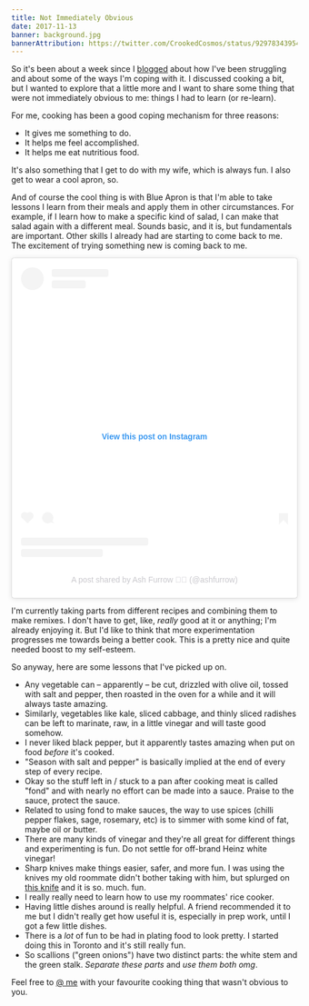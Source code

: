```yaml
---
title: Not Immediately Obvious
date: 2017-11-13
banner: background.jpg
bannerAttribution: https://twitter.com/CrookedCosmos/status/929783439548715009
---
```


So it's been about a week since I [blogged][struggling] about how I've been struggling and about some of the ways I'm coping with it. I discussed cooking a bit, but I wanted to explore that a little more and I want to share some thing that were not immediately obvious to me: things I had to learn (or re-learn).

For me, cooking has been a good coping mechanism for three reasons:

- It gives me something to do.
- It helps me feel accomplished.
- It helps me eat nutritious food.

It's also something that I get to do with my wife, which is always fun. I also get to wear a cool apron, so.

And of course the cool thing is with Blue Apron is that I'm able to take lessons I learn from their meals and apply them in other circumstances. For example, if I learn how to make a specific kind of salad, I can make that salad again with a different meal. Sounds basic, and it is, but fundamentals are important. Other skills I already had are starting to come back to me. The excitement of trying something new is coming back to me.

<Narrow addBottom>

<blockquote class="instagram-media" data-instgrm-captioned data-instgrm-permalink="https://www.instagram.com/p/Bbaa7xPgjGE/?utm_source=ig_embed&amp;utm_campaign=loading" data-instgrm-version="13" style=" background:#FFF; border:0; border-radius:3px; box-shadow:0 0 1px 0 rgba(0,0,0,0.5),0 1px 10px 0 rgba(0,0,0,0.15); margin: 1px; max-width:540px; min-width:326px; padding:0; width:99.375%; width:-webkit-calc(100% - 2px); width:calc(100% - 2px);"><div style="padding:16px;"> <a href="https://www.instagram.com/p/Bbaa7xPgjGE/?utm_source=ig_embed&amp;utm_campaign=loading" style=" background:#FFFFFF; line-height:0; padding:0 0; text-align:center; text-decoration:none; width:100%;" target="_blank"> <div style=" display: flex; flex-direction: row; align-items: center;"> <div style="background-color: #F4F4F4; border-radius: 50%; flex-grow: 0; height: 40px; margin-right: 14px; width: 40px;"></div> <div style="display: flex; flex-direction: column; flex-grow: 1; justify-content: center;"> <div style=" background-color: #F4F4F4; border-radius: 4px; flex-grow: 0; height: 14px; margin-bottom: 6px; width: 100px;"></div> <div style=" background-color: #F4F4F4; border-radius: 4px; flex-grow: 0; height: 14px; width: 60px;"></div></div></div><div style="padding: 19% 0;"></div> <div style="display:block; height:50px; margin:0 auto 12px; width:50px;"></div><div style="padding-top: 8px;"> <div style=" color:#3897f0; font-family:Arial,sans-serif; font-size:14px; font-style:normal; font-weight:550; line-height:18px;"> View this post on Instagram</div></div><div style="padding: 12.5% 0;"></div> <div style="display: flex; flex-direction: row; margin-bottom: 14px; align-items: center;"><div> <div style="background-color: #F4F4F4; border-radius: 50%; height: 12.5px; width: 12.5px; transform: translateX(0px) translateY(7px);"></div> <div style="background-color: #F4F4F4; height: 12.5px; transform: rotate(-45deg) translateX(3px) translateY(1px); width: 12.5px; flex-grow: 0; margin-right: 14px; margin-left: 2px;"></div> <div style="background-color: #F4F4F4; border-radius: 50%; height: 12.5px; width: 12.5px; transform: translateX(9px) translateY(-18px);"></div></div><div style="margin-left: 8px;"> <div style=" background-color: #F4F4F4; border-radius: 50%; flex-grow: 0; height: 20px; width: 20px;"></div> <div style=" width: 0; height: 0; border-top: 2px solid transparent; border-left: 6px solid #f4f4f4; border-bottom: 2px solid transparent; transform: translateX(16px) translateY(-4px) rotate(30deg)"></div></div><div style="margin-left: auto;"> <div style=" width: 0px; border-top: 8px solid #F4F4F4; border-right: 8px solid transparent; transform: translateY(16px);"></div> <div style=" background-color: #F4F4F4; flex-grow: 0; height: 12px; width: 16px; transform: translateY(-4px);"></div> <div style=" width: 0; height: 0; border-top: 8px solid #F4F4F4; border-left: 8px solid transparent; transform: translateY(-4px) translateX(8px);"></div></div></div> <div style="display: flex; flex-direction: column; flex-grow: 1; justify-content: center; margin-bottom: 24px;"> <div style=" background-color: #F4F4F4; border-radius: 4px; flex-grow: 0; height: 14px; margin-bottom: 6px; width: 224px;"></div> <div style=" background-color: #F4F4F4; border-radius: 4px; flex-grow: 0; height: 14px; width: 144px;"></div></div></a><p style=" color:#c9c8cd; font-family:Arial,sans-serif; font-size:14px; line-height:17px; margin-bottom:0; margin-top:8px; overflow:hidden; padding:8px 0 7px; text-align:center; text-overflow:ellipsis; white-space:nowrap;"><a href="https://www.instagram.com/p/Bbaa7xPgjGE/?utm_source=ig_embed&amp;utm_campaign=loading" style=" color:#c9c8cd; font-family:Arial,sans-serif; font-size:14px; font-style:normal; font-weight:normal; line-height:17px; text-decoration:none;" target="_blank">A post shared by Ash Furrow 🏳️‍🌈 (@ashfurrow)</a></p></div></blockquote> 

</Narrow>

I'm currently taking parts from different recipes and combining them to make remixes. I don't have to get, like, _really_ good at it or anything; I'm already enjoying it. But I'd like to think that more experimentation progresses me towards being a better cook. This is a pretty nice and quite needed boost to my self-esteem.

So anyway, here are some lessons that I've picked up on.

<Wide>

- Any vegetable can – apparently – be cut, drizzled with olive oil, tossed with salt and pepper, then roasted in the oven for a while and it will always taste amazing.
- Similarly, vegetables like kale, sliced cabbage, and thinly sliced radishes can be left to marinate, raw, in a little vinegar and will taste good somehow.
- I never liked black pepper, but it apparently tastes amazing when put on food _before_ it's cooked.
- "Season with salt and pepper" is basically implied at the end of every step of every recipe.
- Okay so the stuff left in / stuck to a pan after cooking meat is called "fond" and with nearly no effort can be made into a sauce. Praise to the sauce, protect the sauce.
- Related to using fond to make sauces, the way to use spices (chilli pepper flakes, sage, rosemary, etc) is to simmer with some kind of fat, maybe oil or butter.
- There are many kinds of vinegar and they're all great for different things and experimenting is fun. Do not settle for off-brand Heinz white vinegar!
- Sharp knives make things easier, safer, and more fun. I was using the knives my old roommate didn't bother taking with him, but splurged on [this knife][knife] and it is so. much. fun.
- I really really need to learn how to use my roommates' rice cooker.
- Having little dishes around is really helpful. A friend recommended it to me but I didn't really get how useful it is, especially in prep work, until I got a few little dishes.
- There is a _lot_ of fun to be had in plating food to look pretty. I started doing this in Toronto and it's still really fun.
- So scallions ("green onions") have two distinct parts: the white stem and the green stalk. _Separate these parts_ and _use them both omg_.

</Wide>

Feel free to [@ me][twitter] with your favourite cooking thing that wasn't obvious to you.

[struggling]: /blog/so-i-have-been-struggling/
[knife]: http://amzn.to/2ie9tDH
[twitter]: https://twitter.com/ashfurrow
